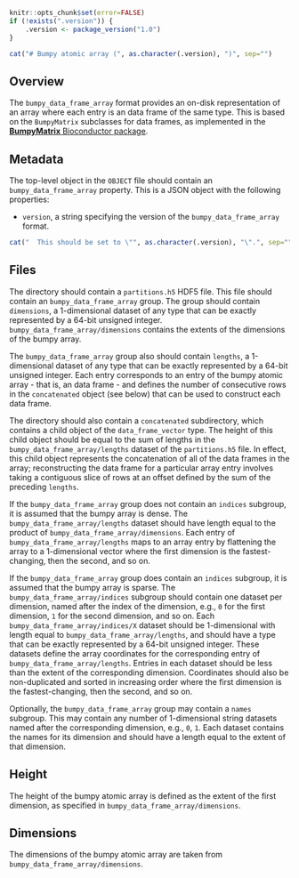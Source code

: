 ```r
knitr::opts_chunk$set(error=FALSE)
if (!exists(".version")) {
    .version <- package_version("1.0")
}
```

```r
cat("# Bumpy atomic array (", as.character(.version), ")", sep="")
```

## Overview

The `bumpy_data_frame_array` format provides an on-disk representation of an array where each entry is an data frame of the same type.
This is based on the `BumpyMatrix` subclasses for data frames, as implemented in the [**BumpyMatrix** Bioconductor package](https://bioconductor.org/packages/BumpyMatrix).

## Metadata

The top-level object in the `OBJECT` file should contain an `bumpy_data_frame_array` property.
This is a JSON object with the following properties:

- `version`, a string specifying the version of the `bumpy_data_frame_array` format.
```r
cat("  This should be set to \"", as.character(.version), "\".", sep="")
```

## Files

The directory should contain a `partitions.h5` HDF5 file.
This file should contain an `bumpy_data_frame_array` group.
The group should contain `dimensions`, a 1-dimensional dataset of any type that can be exactly represented by a 64-bit unsigned integer.
`bumpy_data_frame_array/dimensions` contains the extents of the dimensions of the bumpy array.

The `bumpy_data_frame_array` group also should contain `lengths`, a 1-dimensional dataset of any type that can be exactly represented by a 64-bit unsigned integer.
Each entry corresponds to an entry of the bumpy atomic array - that is, an data frame -
and defines the number of consecutive rows in the `concatenated` object (see below) that can be used to construct each data frame.

The directory should also contain a `concatenated` subdirectory, which contains a child object of the `data_frame_vector` type.
The height of this child object should be equal to the sum of lengths in the `bumpy_data_frame_array/lengths` dataset of the `partitions.h5` file.
In effect, this child object represents the concatenation of all of the data frames in the array;
reconstructing the data frame for a particular array entry involves taking a contiguous slice of rows at an offset defined by the sum of the preceding `lengths`.

If the `bumpy_data_frame_array` group does not contain an `indices` subgroup, it is assumed that the bumpy array is dense.
The `bumpy_data_frame_array/lengths` dataset should have length equal to the product of `bumpy_data_frame_array/dimensions`.
Each entry of `bumpy_data_frame_array/lengths` maps to an array entry by flattening the array to a 1-dimensional vector where the first dimension is the fastest-changing, then the second, and so on.

If the `bumpy_data_frame_array` group does contain an `indices` subgroup, it is assumed that the bumpy array is sparse.
The `bumpy_data_frame_array/indices` subgroup should contain one dataset per dimension, named after the index of the dimension, e.g., `0` for the first dimension, `1` for the second dimension, and so on.
Each `bumpy_data_frame_array/indices/X` dataset should be 1-dimensional with length equal to `bumpy_data_frame_array/lengths`, and should have a type that can be exactly represented by a 64-bit unsigned integer.
These datasets define the array coordinates for the corresponding entry of `bumpy_data_frame_array/lengths`.
Entries in each dataset should be less than the extent of the corresponding dimension.
Coordinates should also be non-duplicated and sorted in increasing order where the first dimension is the fastest-changing, then the second, and so on.

Optionally, the `bumpy_data_frame_array` group may contain a `names` subgroup.
This may contain any number of 1-dimensional string datasets named after the corresponding dimension, e.g., `0`, `1`.
Each dataset contains the names for its dimension and should have a length equal to the extent of that dimension.

## Height

The height of the bumpy atomic array is defined as the extent of the first dimension, as specified in `bumpy_data_frame_array/dimensions`.

## Dimensions

The dimensions of the bumpy atomic array are taken from `bumpy_data_frame_array/dimensions`.

